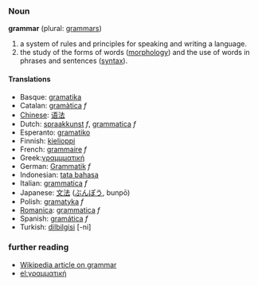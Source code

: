 === Noun ===
'''grammar''' (plural: [[grammars]])

#a system of rules and principles for speaking and writing a language.
#the study of the forms of words ([[morphology]]) and the use of words in phrases and sentences ([[syntax]]).

==== Translations ====
*Basque: [[gramatika]]
*Catalan: [[gramàtica]] ''f''
*[[Chinese]]: [[语法]]
*Dutch: [[spraakkunst]] ''f'', [[grammatica]] ''f''
*Esperanto: [[gramatiko]]
*Finnish: [[kielioppi]]
*French: [[grammaire]] ''f''
*Greek:[[γραμμματική]]
*German: [[Grammatik]] ''f''
*Indonesian: [[tata bahasa]]
*Italian: [[grammatica]] ''f''
*Japanese: [[文法]] ([[ぶんぽう]], bunpō)
*Polish: [[gramatyka]] ''f''
*[[Romanica]]: [[grammatica]] ''f''
*Spanish: [[gramática]] ''f''
*Turkish: [[dilbilgisi]] [-ni]

===further reading===
*[[w:grammar|Wikipedia article on grammar]]
*[[el:γραμματική]]